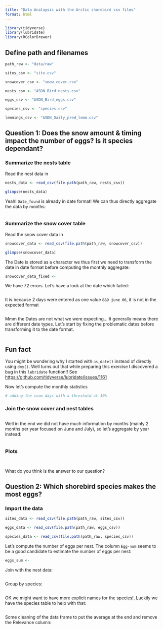 ```yaml
---
title: "Data Analaysis with the Arctic shorebird csv files"
format: html
---
```



```r
library(tidyverse)
library(lubridate)
library(RColorBrewer)
```


## Define path and filenames

```r
path_raw <- "data/raw"

sites_csv <- "site.csv"

snowcover_csv <- "snow_cover.csv"

nests_csv <- "ASDN_Bird_nests.csv"

eggs_csv <- "ASDN_Bird_eggs.csv"

species_csv <- "species.csv"

lemmings_csv <- "ASDN_Daily_pred_lemm.csv"
```


## Question 1: Does the snow amount & timing impact the number of eggs? Is it species dependant?

### Summarize the nests table

Read the nest data in

```r
nests_data <- read_csv(file.path(path_raw, nests_csv))

glimpse(nests_data)
```

Yeah! `Date_found` is already in date format! We can thus directly aggregate the data by months:


```r

```

### Summarize the snow cover table

Read the snow cover data in

```r
snowcover_data <- read_csv(file.path(path_raw, snowcover_csv))

glimpse(snowcover_data)
```

The Date is stored as a character we thus first we need to transform the date in date format before computing the monthly aggregate:

```r
snowcover_data_fixed <- 
```

We have 72 errors. Let's have a look at the date which failed:

```r

```


It is because 2 days were entered as one value `8&9 june 06`, it is not in the expected format

```r

```

Mmm the Dates are not what we were expecting... It generally means there are different date types. Let's start by fixing the problematic dates before transforming it to the date format.

```r

```


::: {.callout-note}
## Fun fact
You might be wondering why I started with `as_date()` instead of directly using `dmy()`. Well turns out that while preparing this exercise I discovered a bug in this `lubridate` function!! See <https://github.com/tidyverse/lubridate/issues/1161>
:::


Now let's compute the monthly statistics

```r
# adding the snow days with a threshold at 10%

```

 
### Join the snow cover and nest tables

```r

```

Well in the end we did not have much information by months (mainly 2 months per year focused on June and July), so let's aggregate by year instead:

```r

```

### Plots

```r

```

```r

```

What do you think is the answer to our question? 


## Question 2: Which shorebird species makes the most eggs?

### Import the data

```r
sites_data <- read_csv(file.path(path_raw, sites_csv))

eggs_data <- read_csv(file.path(path_raw, eggs_csv))

species_data <- read_csv(file.path(path_raw, species_csv))
```

Let's compute the number of eggs per nest. The column `Egg-num` seems to be a good candidate to estimate the number of eggs per nest:

```r
eggs_sum <- 
```

Join with the nest data:

```r

```

Group by species:

```r

```

OK we might want to have more explicit names for the species!, Luckily we have the species table to help with that:

```r

```

Some cleaning of the data frame to put the average at the end and remove the Relevance column:

```r

```

